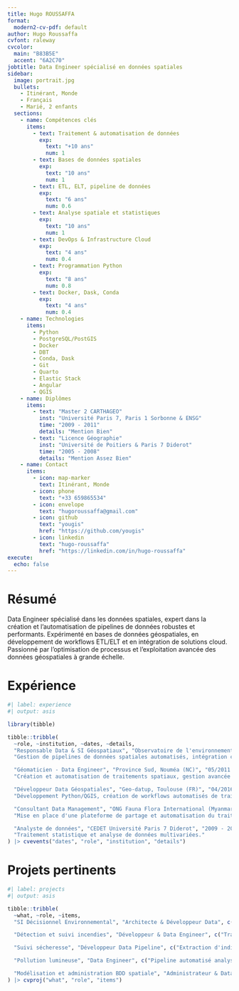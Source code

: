 ```yaml
---
title: Hugo ROUSSAFFA
format:
  modern2-cv-pdf: default
author: Hugo Roussaffa
cvfont: raleway
cvcolor:
  main: "B83B5E"
  accent: "6A2C70"
jobtitle: Data Engineer spécialisé en données spatiales
sidebar:
  image: portrait.jpg
  bullets:
    - Itinérant, Monde
    - Français
    - Marié, 2 enfants
  sections:
    - name: Compétences clés
      items:
        - text: Traitement & automatisation de données
          exp:
            text: "+10 ans"
            num: 1
        - text: Bases de données spatiales
          exp:
            text: "10 ans"
            num: 1
        - text: ETL, ELT, pipeline de données
          exp:
            text: "6 ans"
            num: 0.6
        - text: Analyse spatiale et statistiques
          exp:
            text: "10 ans"
            num: 1
        - text: DevOps & Infrastructure Cloud
          exp:
            text: "4 ans"
            num: 0.4
        - text: Programmation Python
          exp:
            text: "8 ans"
            num: 0.8
        - text: Docker, Dask, Conda
          exp:
            text: "4 ans"
            num: 0.4
    - name: Technologies
      items:
        - Python
        - PostgreSQL/PostGIS
        - Docker
        - DBT
        - Conda, Dask
        - Git
        - Quarto
        - Elastic Stack
        - Angular
        - QGIS
    - name: Diplômes
      items:
        - text: "Master 2 CARTHAGEO"
          inst: "Université Paris 7, Paris 1 Sorbonne & ENSG"
          time: "2009 - 2011"
          details: "Mention Bien"
        - text: "Licence Géographie"
          inst: "Université de Poitiers & Paris 7 Diderot"
          time: "2005 - 2008"
          details: "Mention Assez Bien"
    - name: Contact
      items:
        - icon: map-marker
          text: Itinérant, Monde
        - icon: phone
          text: "+33 659865534"
        - icon: envelope
          text: "hugoroussaffa@gmail.com"
        - icon: github
          text: "yougis"
          href: "https://github.com/yougis"
        - icon: linkedin
          text: "hugo-roussaffa"
          href: "https://linkedin.com/in/hugo-roussaffa"
execute:
  echo: false
---
```


# Résumé

Data Engineer spécialisé dans les données spatiales, expert dans la création et l'automatisation de pipelines de données robustes et performants. Expérimenté en bases de données géospatiales, en développement de workflows ETL/ELT et en intégration de solutions cloud. Passionné par l'optimisation de processus et l'exploitation avancée des données géospatiales à grande échelle.

# Expérience

```r
#| label: experience
#| output: asis

library(tibble)

tibble::tribble(
  ~role, ~institution, ~dates, ~details,
  "Responsable Data & SI Géospatiaux", "Observatoire de l'environnement (OEIL), Nouméa", "06/2021 - 08/2024",
  "Gestion de pipelines de données spatiales automatisés, intégration continue, ETL/ELT, modélisation PostgreSQL/PostGIS, déploiements Docker, Conda et Dask.",

  "Géomaticien - Data Engineer", "Province Sud, Nouméa (NC)", "05/2011 - 06/2021",
  "Création et automatisation de traitements spatiaux, gestion avancée de bases de données spatiales et développement d'applications web basées sur des pipelines de données robustes.",

  "Développeur Data Géospatiales", "Geo-datup, Toulouse (FR)", "04/2016 - 05/2018",
  "Développement Python/QGIS, création de workflows automatisés de traitement et analyse de données photogrammétriques.",

  "Consultant Data Management", "ONG Fauna Flora International (Myanmar)", "05/2015 - 07/2015",
  "Mise en place d'une plateforme de partage et automatisation du traitement des données spatiales entre ONG environnementales.",

  "Analyste de données", "CEDET Université Paris 7 Diderot", "2009 - 2010",
  "Traitement statistique et analyse de données multivariées."
) |> cvevents("dates", "role", "institution", "details")
```

# Projets pertinents

```r
#| label: projects
#| output: asis

tibble::tribble(
  ~what, ~role, ~items,
  "SI Décisionnel Environnemental", "Architecte & Développeur Data", c("Développement pipelines géospatiaux (Python/Dask/Conda)", "Mise en place ELT avec DBT", "Intégration des données spatiales avec H3"),

  "Détection et suivi incendies", "Développeur & Data Engineer", c("Traitement automatisé flux FIRMS, classification Sentinel-2", "Pipelines sur STAC/GEE", "Rapports automatisés avec Quarto"),

  "Suivi sécheresse", "Développeur Data Pipeline", c("Extraction d'indicateurs satellites via GEE", "Déploiement automatisé via CI/CD"),

  "Pollution lumineuse", "Data Engineer", c("Pipeline automatisé analyse spatiale images VIIRS", "Création tableaux de bord interactifs"),

  "Modélisation et administration BDD spatiale", "Administrateur & Data Engineer", c("Modélisation PostgreSQL/PostGIS", "Sauvegarde Barman cloud", "Gestion droits utilisateurs")
) |> cvproj("what", "role", "items")
```
